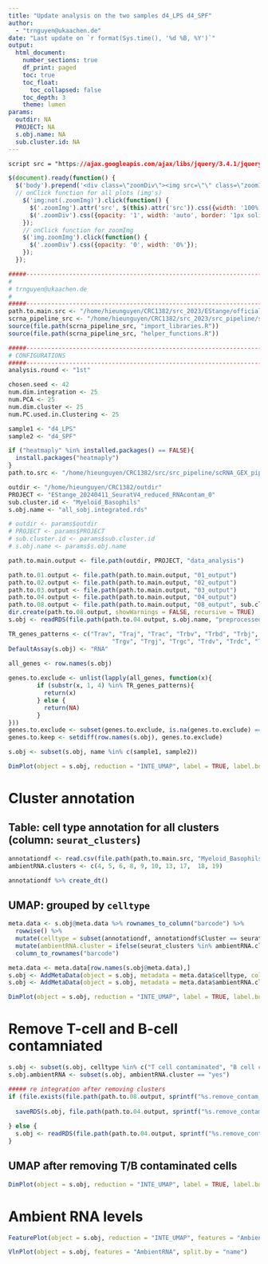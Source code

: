 ```yaml
---
title: "Update analysis on the two samples d4_LPS d4_SPF"
author:
  - "trnguyen@ukaachen.de"
date: "Last update on `r format(Sys.time(), '%d %B, %Y')`"
output:
  html_document:
    number_sections: true
    df_print: paged
    toc: true
    toc_float:
      toc_collapsed: false
    toc_depth: 3
    theme: lumen
params:
  outdir: NA
  PROJECT: NA
  s.obj.name: NA
  sub.cluster.id: NA
---
```

  
```css
script src = "https://ajax.googleapis.com/ajax/libs/jquery/3.4.1/jquery.min.js"
```

```js
$(document).ready(function() {
  $('body').prepend('<div class=\"zoomDiv\"><img src=\"\" class=\"zoomImg\"></div>');
  // onClick function for all plots (img's)
    $('img:not(.zoomImg)').click(function() {
      $('.zoomImg').attr('src', $(this).attr('src')).css({width: '100%'});
      $('.zoomDiv').css({opacity: '1', width: 'auto', border: '1px solid white', borderRadius: '5px', position: 'fixed', top: '50%', left: '50%', marginRight: '-50%', transform: 'translate(-50%, -50%)', boxShadow: '0px 0px 50px #888888', zIndex: '50', overflow: 'auto', maxHeight: '100%'});
    });
    // onClick function for zoomImg
    $('img.zoomImg').click(function() {
      $('.zoomDiv').css({opacity: '0', width: '0%'}); 
    });
  });
```

<style type="text/css">
    div.datatables { height: auto !important;}
</style>

```r
#####----------------------------------------------------------------------#####
#
# trnguyen@ukaachen.de
#
#####----------------------------------------------------------------------#####
path.to.main.src <- "/home/hieunguyen/CRC1382/src_2023/EStange/official_SeuratV4"
scrna_pipeline_src <- "/home/hieunguyen/CRC1382/src_2023/src_pipeline/scRNA_GEX_pipeline/processes_src"
source(file.path(scrna_pipeline_src, "import_libraries.R"))
source(file.path(scrna_pipeline_src, "helper_functions.R"))

#####----------------------------------------------------------------------#####
# CONFIGURATIONS 
#####----------------------------------------------------------------------#####
analysis.round <- "1st"

chosen.seed <- 42
num.dim.integration <- 25 
num.PCA <- 25
num.dim.cluster <- 25
num.PC.used.in.Clustering <- 25

sample1 <- "d4_LPS"
sample2 <- "d4_SPF"

if ("heatmaply" %in% installed.packages() == FALSE){
  install.packages("heatmaply")
}
path.to.src <- "/home/hieunguyen/CRC1382/src/src_pipeline/scRNA_GEX_pipeline/processes_src"

outdir <- "/home/hieunguyen/CRC1382/outdir"
PROJECT <- "EStange_20240411_SeuratV4_reduced_RNAcontam_0"
sub.cluster.id <- "Myeloid_Basophils"
s.obj.name <- "all_sobj.integrated.rds"

# outdir <- params$outdir
# PROJECT <- params$PROJECT
# sub.cluster.id <- params$sub.cluster.id
# s.obj.name <- params$s.obj.name

path.to.main.output <- file.path(outdir, PROJECT, "data_analysis")

path.to.01.output <- file.path(path.to.main.output, "01_output")
path.to.02.output <- file.path(path.to.main.output, "02_output")
path.to.03.output <- file.path(path.to.main.output, "03_output")
path.to.04.output <- file.path(path.to.main.output, "04_output")
path.to.08.output <- file.path(path.to.main.output, "08_output", sub.cluster.id)
dir.create(path.to.08.output, showWarnings = FALSE, recursive = TRUE)
s.obj <- readRDS(file.path(path.to.04.output, s.obj.name, "preprocessed_subcluster_obj", sprintf("preprocessed_subclusters_%s.rds", sub.cluster.id)))
```

```r
TR_genes_patterns <- c("Trav", "Traj", "Trac", "Trbv", "Trbd", "Trbj", "Trbc",
                             "Trgv", "Trgj", "Trgc", "Trdv", "Trdc", "Trdj") 
DefaultAssay(s.obj) <- "RNA"

all_genes <- row.names(s.obj)
      
genes.to.exclude <- unlist(lapply(all_genes, function(x){
        if (substr(x, 1, 4) %in% TR_genes_patterns){
          return(x)
        } else {
          return(NA)
        }
}))
genes.to.exclude <- subset(genes.to.exclude, is.na(genes.to.exclude) == FALSE)
genes.to.keep <- setdiff(row.names(s.obj), genes.to.exclude)
```

```r
s.obj <- subset(s.obj, name %in% c(sample1, sample2))
```

```r
DimPlot(object = s.obj, reduction = "INTE_UMAP", label = TRUE, label.box = TRUE, repel = TRUE, group.by = "seurat_clusters")
```

# Cluster annotation

## Table: cell type annotation for all clusters  (column: `seurat_clusters`)

```r
annotationdf <- read.csv(file.path(path.to.main.src, "Myeloid_Basophils_cluster_annotations.csv"))#
ambientRNA.clusters <- c(4, 5, 6, 8, 9, 10, 13, 17,  18, 19)

annotationdf %>% create_dt()
```

## UMAP: grouped by `celltype`
```r
meta.data <- s.obj@meta.data %>% rownames_to_column("barcode") %>%
  rowwise() %>%
  mutate(celltype = subset(annotationdf, annotationdf$Cluster == seurat_clusters)$CellType) %>%
  mutate(ambientRNA.cluster = ifelse(seurat_clusters %in% ambientRNA.clusters, "yes", "no")) %>%
  column_to_rownames("barcode")

meta.data <- meta.data[row.names(s.obj@meta.data),]
s.obj <- AddMetaData(object = s.obj, metadata = meta.data$celltype, col.name = "celltype")
s.obj <- AddMetaData(object = s.obj, metadata = meta.data$ambientRNA.cluster, col.name = "ambientRNA.cluster")
```

```r
DimPlot(object = s.obj, reduction = "INTE_UMAP", label = TRUE, label.box = TRUE, repel = TRUE, group.by = "celltype")
```

# Remove T-cell and B-cell contamniated
```r
s.obj <- subset(s.obj, celltype %in% c("T cell contaminated", "B cell contaminated") == FALSE)
s.obj.ambientRNA <- subset(s.obj, ambientRNA.cluster == "yes")

##### re integration after removing clusters
if (file.exists(file.path(path.to.08.output, sprintf("%s.remove_contam_T_B_cells.rds", sub.cluster.id))) == FALSE){
  
  saveRDS(s.obj, file.path(path.to.04.output, sprintf("%s.remove_contam_T_B_cells.rds", sub.cluster.id)))
  
} else {
  s.obj <- readRDS(file.path(path.to.04.output, sprintf("%s.remove_contam_T_B_cells.rds", sub.cluster.id)))
}
```

## UMAP after removing T/B contaminated cells
```r
DimPlot(object = s.obj, reduction = "INTE_UMAP", label = TRUE, label.box = TRUE, repel = TRUE, group.by = "celltype")
```

# Ambient RNA levels
```r
FeaturePlot(object = s.obj, reduction = "INTE_UMAP", features = "AmbientRNA", split.by = "name")
```

```r
VlnPlot(object = s.obj, features = "AmbientRNA", split.by = "name")
```